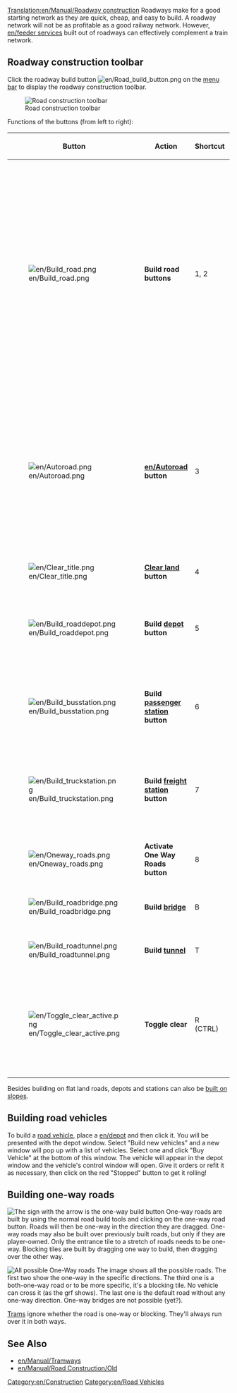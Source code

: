 [[Translation:en/Manual/Roadway construction]]
{{en/Table of contents}}
Roadways make for a good starting network as they are quick, cheap, and easy to build.  A roadway network will not be as profitable as a good railway network.  However, [[en/feeder service]]s built out of roadways can effectively complement a train network.

==Roadway construction toolbar==
Click the roadway build button [[File:en/Road build button.png]] on the [[en/Manual/Game interface#The_Menu_bar|menu bar]] to display the roadway construction toolbar.

[[File:en/Road constructionnew.png|none|frame|Road construction toolbar]]

Functions of the buttons (from left to right):
{| {{en/Wikitable}}
|- style="background:#efefef"
!width='46'|Button
!width='150'|Action
!Shortcut
!Description
|-
|[[File:en/Build road.png]]
|'''Build road buttons'''||1, 2||Builds a road in the selected direction; you can click and drag. Note that this works with half-tile precision. If you e.g. click in the right half of a tile and then drag to the right the road will start with a half tile. The same applies for the end tile.
|-
|[[File:en/Autoroad.png]]||'''[[en/Autoroad]] button'''||3||A very efficient tool to build roads sections in any direction (while might be difficult to use at first). If used with Ctrl key pressed, easily removes sections.
|-
|[[File:en/Clear title.png]]||'''[[en/Manual/Landscaping|Clear land]] button'''||4||Clears tiles.
|-
|[[File:en/Build roaddepot.png]]||'''Build [[en/Manual/Depots|depot]] button'''||5||Opens the depot window for you to orient and build a depot.
|-
|[[File:en/Build busstation.png]]||'''Build [[en/Manual/Stations#Bus Stations|passenger station]] button'''||6||Opens the bus stop window for you to orient and build a bus stop.
|-
|[[File:en/Build truckstation.png]]||'''Build [[en/Manual/Stations#Truck Stations|freight station]] button'''||7||Opens the truck station window for you to orient and build a truck stop.
|-
|[[File:en/Oneway roads.png]]||'''Activate One Way Roads button'''||8||Allows you to build a one-way roads.
|-
|[[File:en/Build roadbridge.png]]||'''Build [[en/Manual/Bridges|bridge]]'''||B||Allows you to build a bridge.
|-
|[[File:en/Build roadtunnel.png]]||'''Build [[en/Manual/Tunnels|tunnel]]'''||T||Allows you to build a tunnel.
|-
|[[File:en/Toggle clear active.png]]||'''Toggle clear'''||R (CTRL)||Select another tool and then this to remove that item. You can toggle the state by pressing Ctrl.
|}

Besides building on flat land roads, depots and stations can also be [[en/Archive/Manual/Settings/Build on slopes|built on slopes]].

==Building road vehicles==
To build a [[en/Road Vehicles|road vehicle]], place a [[en/depot]] and then click it. You will be presented with the depot window. Select "Build new vehicles" and a new window will pop up with a list of vehicles. Select one and click "Buy Vehicle" at the bottom of this window. The vehicle will appear in the depot window and the vehicle's control window will open. Give it orders or refit it as necessary, then click on the red "Stopped" button to get it rolling!

==Building one-way roads==
[[File:en/Oneway.png|right|frame|The sign with the arrow is the one-way build button]]
One-way roads are built by using the normal road build tools and clicking on the one-way road button. Roads will then be one-way in the direction they are dragged. One-way roads may also be built over previously built roads, but only if they are player-owned. Only the entrance tile to a stretch of roads needs to be one-way. Blocking tiles are built by dragging one way to build, then dragging over the other way.

[[File:en/Oneways.png|left|frame|All possible One-Way roads]]
The image shows all the possible roads. The first two show the one-way in the specific directions. The third one is a both-one-way road or to be more specific, it's a blocking tile. No vehicle can cross it (as the grf shows). The last one is the default road without any one-way direction. One-way bridges are not possible (yet?).

[[en/Manual/Tramways|Trams]] ignore whether the road is one-way or blocking. They'll always run over it in both ways.

==See Also==
*[[en/Manual/Tramways]]
*[[en/Manual/Road Construction/Old]]

[[Category:en/Construction]]
[[Category:en/Road Vehicles]]